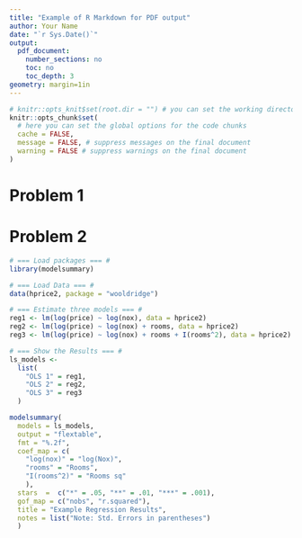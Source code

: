 ```yaml
---
title: "Example of R Markdown for PDF output"
author: Your Name
date: "`r Sys.Date()`"
output:
  pdf_document:
    number_sections: no
    toc: no
    toc_depth: 3
geometry: margin=1in
---
```


```r
# knitr::opts_knit$set(root.dir = "") # you can set the working directory here
knitr::opts_chunk$set(
  # here you can set the global options for the code chunks
  cache = FALSE,
  message = FALSE, # suppress messages on the final document
  warning = FALSE # suppress warnings on the final document
)
```


# Problem 1

\begin{align*}
\hat{\beta} 
  &= \mathbf{(X^{\prime}X)^{-1} (X^{\prime}Y)} \\
  &= \mathbf{(X^{\prime}X)^{-1} (X^{\prime} (X \beta + \mathbf{e}))} \\
  &= \mathbf{(X^{\prime} X)^{-1} X^{\prime}{X} \beta 
   + (X^{\prime} X)^{-1} X^{\prime} e} \\ 
  &= \beta + \mathbf{(X^{\prime} X)^{-1} X^{\prime} e}
\end{align*}


# Problem 2

```r
# === Load packages === #
library(modelsummary)

# === Load Data === #
data(hprice2, package = "wooldridge")

# === Estimate three models === #
reg1 <- lm(log(price) ~ log(nox), data = hprice2)
reg2 <- lm(log(price) ~ log(nox) + rooms, data = hprice2)
reg3 <- lm(log(price) ~ log(nox) + rooms + I(rooms^2), data = hprice2)

# === Show the Results === #
ls_models <- 
  list(
    "OLS 1" = reg1,
    "OLS 2" = reg2,
    "OLS 3" = reg3
  )

modelsummary(
  models = ls_models,
  output = "flextable",
  fmt = "%.2f",
  coef_map = c(
    "log(nox)" = "log(Nox)", 
    "rooms" = "Rooms", 
    "I(rooms^2)" = "Rooms sq"
    ),
  stars  =  c("*" = .05, "**" = .01, "***" = .001), 
  gof_map = c("nobs", "r.squared"),
  title = "Example Regression Results",
  notes = list("Note: Std. Errors in parentheses")
  )
```
